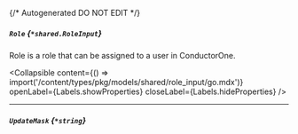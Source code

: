 {/* Autogenerated DO NOT EDIT  */}

##### `Role` *{`*shared.RoleInput`}*
Role is a role that can be assigned to a user in ConductorOne.

<Collapsible content={() => import('/content/types/pkg/models/shared/role_input/go.mdx')} openLabel={Labels.showProperties} closeLabel={Labels.hideProperties} />


---
##### `UpdateMask` *{`*string`}*


